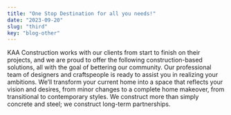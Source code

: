 ```yaml
---
title: "One Stop Destination for all you needs!"
date: "2023-09-20"
slug: "third"
key: "blog-other"
---
```


KAA Construction works with our clients from start to finish on their projects, and we are proud to offer the following construction-based 
solutions, all with the goal of bettering our community.
Our professional team of designers and craftspeople is ready to assist you in realizing your ambitions.
We’ll transform your current home into a space that reflects your vision and desires, from minor changes to a complete home makeover, 
from transitional to contemporary styles. We construct more than simply concrete and steel; we construct long-term partnerships.